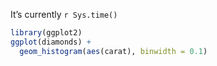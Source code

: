 
It's currently `r Sys.time()`

```r
library(ggplot2)
ggplot(diamonds) +
  geom_histogram(aes(carat), binwidth = 0.1)
```
